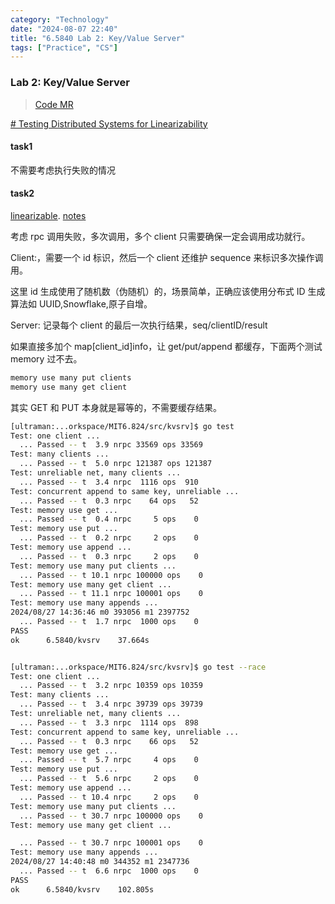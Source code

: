 ```yaml
---
category: "Technology"
date: "2024-08-07 22:40"
title: "6.5840 Lab 2: Key/Value Server"
tags: ["Practice", "CS"]
---
```


### Lab 2: Key/Value Server

> [Code MR](https://github.com/cs-learning-every-day/mit-6.5840/pull/2)

[# Testing Distributed Systems for Linearizability](https://anishathalye.com/testing-distributed-systems-for-linearizability/)

#### task1

不需要考虑执行失败的情况

#### task2

[linearizable](https://pdos.csail.mit.edu/6.824/papers/linearizability-faq.txt). [notes](https://pdos.csail.mit.edu/6.824/notes/l-linearizability.txt)

考虑 rpc 调用失败，多次调用，多个 client 只需要确保一定会调用成功就行。

Client:，需要一个 id 标识，然后一个 client 还维护 sequence 来标识多次操作调用。

这里 id 生成使用了随机数（伪随机）的，场景简单，正确应该使用分布式 ID 生成算法如 UUID,Snowflake,原子自增。

Server: 记录每个 client 的最后一次执行结果，seq/clientID/result

如果直接多加个 map[client_id]info，让 get/put/append 都缓存，下面两个测试 memory 过不去。

```sh
memory use many put clients
memory use many get client
```

其实 GET 和 PUT 本身就是幂等的，不需要缓存结果。

```sh
[ultraman:...orkspace/MIT6.824/src/kvsrv]$ go test                                                                                           (lab2-key/value-server✱)
Test: one client ...
  ... Passed -- t  3.9 nrpc 33569 ops 33569
Test: many clients ...
  ... Passed -- t  5.0 nrpc 121387 ops 121387
Test: unreliable net, many clients ...
  ... Passed -- t  3.4 nrpc  1116 ops  910
Test: concurrent append to same key, unreliable ...
  ... Passed -- t  0.3 nrpc    64 ops   52
Test: memory use get ...
  ... Passed -- t  0.4 nrpc     5 ops    0
Test: memory use put ...
  ... Passed -- t  0.2 nrpc     2 ops    0
Test: memory use append ...
  ... Passed -- t  0.3 nrpc     2 ops    0
Test: memory use many put clients ...
  ... Passed -- t 10.1 nrpc 100000 ops    0
Test: memory use many get client ...
  ... Passed -- t 11.1 nrpc 100001 ops    0
Test: memory use many appends ...
2024/08/27 14:36:46 m0 393056 m1 2397752
  ... Passed -- t  1.7 nrpc  1000 ops    0
PASS
ok      6.5840/kvsrv    37.664s


[ultraman:...orkspace/MIT6.824/src/kvsrv]$ go test --race                                                                                    (lab2-key/value-server✱)
Test: one client ...
  ... Passed -- t  3.2 nrpc 10359 ops 10359
Test: many clients ...
  ... Passed -- t  3.4 nrpc 39739 ops 39739
Test: unreliable net, many clients ...
  ... Passed -- t  3.3 nrpc  1114 ops  898
Test: concurrent append to same key, unreliable ...
  ... Passed -- t  0.3 nrpc    66 ops   52
Test: memory use get ...
  ... Passed -- t  5.7 nrpc     4 ops    0
Test: memory use put ...
  ... Passed -- t  5.6 nrpc     2 ops    0
Test: memory use append ...
  ... Passed -- t 10.4 nrpc     2 ops    0
Test: memory use many put clients ...
  ... Passed -- t 30.7 nrpc 100000 ops    0
Test: memory use many get client ...

  ... Passed -- t 30.7 nrpc 100001 ops    0
Test: memory use many appends ...
2024/08/27 14:40:48 m0 344352 m1 2347736
  ... Passed -- t  6.6 nrpc  1000 ops    0
PASS
ok      6.5840/kvsrv    102.805s
```
